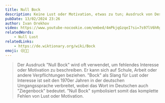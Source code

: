 ```yaml
---
title: Null Bock
description: Keine Lust oder Motivation, etwas zu tun; Ausdruck von Desinteresse oder Apathie.
pubDate: 13/02/2024 23:26
author: Ivan Orekhov
video: https://www.youtube-nocookie.com/embed/4mPkjqGzqeI?si=7s97lV6hRgeby_qF&amp;start=198
relatedWords:
    - Null Lust
relatedLinks:
    - https://de.wiktionary.org/wiki/Bock
emoji: 😒🚫🐐
---
```


> Der Ausdruck "Null Bock" wird oft verwendet, um fehlendes Interesse oder Motivation zu beschreiben.
> Er kann sich auf Schule, Arbeit oder andere Verpflichtungen beziehen.
> "Bock" als Slang für Lust oder Interesse ist seit den 1970er Jahren
> in der deutschen Umgangssprache verbreitet, wobei das Wort im Deutschen auch "Ziegenbock" bedeutet.
> "Null Bock" symbolisiert somit das komplette Fehlen von Lust oder Motivation.
